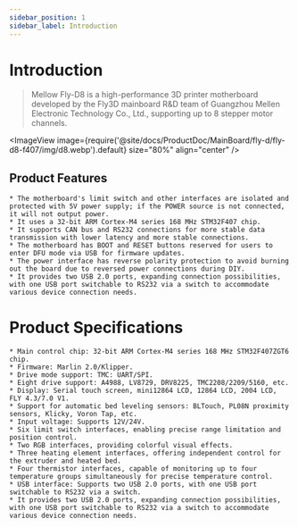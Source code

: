 ```yaml
---
sidebar_position: 1
sidebar_label: Introduction
---
```


# Introduction

> Mellow Fly-D8 is a high-performance 3D printer motherboard developed by the Fly3D mainboard R&D team of Guangzhou Mellen Electronic Technology Co., Ltd., supporting up to 8 stepper motor channels.

<ImageView image={require('@site/docs/ProductDoc/MainBoard/fly-d/fly-d8-f407/img/d8.webp').default} size="80%" align="center" />

## Product Features

    * The motherboard's limit switch and other interfaces are isolated and protected with 5V power supply; if the POWER source is not connected, it will not output power.
    * It uses a 32-bit ARM Cortex-M4 series 168 MHz STM32F407 chip.
    * It supports CAN bus and RS232 connections for more stable data transmission with lower latency and more stable connections.
    * The motherboard has BOOT and RESET buttons reserved for users to enter DFU mode via USB for firmware updates.
    * The power interface has reverse polarity protection to avoid burning out the board due to reversed power connections during DIY.
    * It provides two USB 2.0 ports, expanding connection possibilities, with one USB port switchable to RS232 via a switch to accommodate various device connection needs.

# Product Specifications

    * Main control chip: 32-bit ARM Cortex-M4 series 168 MHz STM32F407ZGT6 chip.
    * Firmware: Marlin 2.0/Klipper.
    * Drive mode support: TMC: UART/SPI.
    * Eight drive support: A4988, LV8729, DRV8225, TMC2208/2209/5160, etc.
    * Display: Serial touch screen, mini12864 LCD, 12864 LCD, 2004 LCD, FLY 4.3/7.0 V1.
    * Support for automatic bed leveling sensors: BLTouch, PL08N proximity sensors, Klicky, Voron Tap, etc.
    * Input voltage: Supports 12V/24V.
    * Six limit switch interfaces, enabling precise range limitation and position control.
    * Two RGB interfaces, providing colorful visual effects.
    * Three heating element interfaces, offering independent control for the extruder and heated bed.
    * Four thermistor interfaces, capable of monitoring up to four temperature groups simultaneously for precise temperature control.
    * USB interface: Supports two USB 2.0 ports, with one USB port switchable to RS232 via a switch.
    * It provides two USB 2.0 ports, expanding connection possibilities, with one USB port switchable to RS232 via a switch to accommodate various device connection needs.
